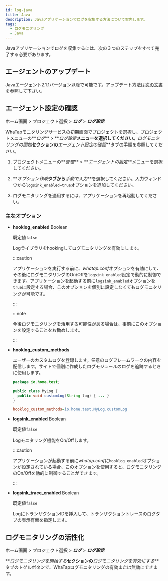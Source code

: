 ```yaml
---
id: log-java
title: Java
description: Javaアプリケーションでログを収集する方法について案内します。
tags:
  - ログモニタリング
  - Java
---
```


Javaアプリケーションでログを収集するには、次の３つのステップをすべて完了する必要があります。

## エージェントのアップデート

Javaエージェント2.1.1バージョン以降で可能です。アップデート方法は[次の文書](../java/update-agent)を参照して下さい。

## エージェント設定の確認

ホーム画面 > プロジェクト選択 > **_ログ_** > **_ログ設定_**

WhaTapモニタリングサービスの初期画面でプロジェクトを選択し、プロジェクトメニューの**_ログ_** > **_ログ設定_**メニューを選択してください。**_ログモニタリングの開始_**セクションの**_エージェント設定の確認_**タブの手順を参照してください。

1. プロジェクトメニューの**_管理_** > **_エージェントの設定_**メニューを選択してください。

2. **_オプション作成_**タブから**_手動で入力_**を選択してください。入力ウィンドウから`logsink_enabled=true`オプションを追加してください。 

   <ImgLang img='log-agent-conf.png' desc='ログエージェント設定'/>

3. ログモニタリングを適用するには、アプリケーションを再起動してください。

### 主なオプション

- **hooklog_enabled** <span class='type'>Boolean</span>

  既定値`false`

  Logライブラリをhookingしてログモニタリングを有効にします。  

  :::caution

  アプリケーションを実行する前に、*whatap.conf*オプションを有効にして、その後にログモニタリングのOn/Offを`logsink_enabled`設定で動的に制御できます。アプリケーションを起動する前に`logsink_enabled`オプションを`true`に設定する場合、このオプションを個別に設定しなくてもログモニタリングが可能です。

  :::

  :::note

  今後ログモニタリングを活用する可能性がある場合は、事前にこのオプションを設定することをお勧めします。

  :::

- **hooklog_custom_methods**

  ユーザーのカスタムログを登録します。任意のログフレームワークの内容を配信します。サイトで個別に作成したログモジュールのログを追跡するときに使用します。

  ```java title='Java'
  package io.home.test;

  public class MyLog {  
    public void customLog(String log) { ... }
  }
  ```

  ```ini title='whatap.conf'
  hooklog_custom_methods=io.home.test.MyLog.customLog
  ```

- **logsink_enabled** <span class='type'>Boolean</span>

  既定値`false`

  Logモニタリング機能をOn/Offします。

  :::caution

  アプリケーションが起動する前に*whatap.conf*に`hooklog_enabled`オプションが設定されている場合、このオプションを使用すると、ログモニタリングのOn/Offを動的に制御することができます。

  :::

- **logsink_trace_enabled** <span class='type'>Boolean</span>

  既定値`false`

  LogにトランザクションIDを挿入して、トランザクショントレースのログタブの表示有無を指定します。  

## ログモニタリングの活性化

ホーム画面 > プロジェクト選択 > **_ログ_** > **_ログ設定_**

**_ログモニタリングを開始する_**セクションの**_ログモニタリングを有効にする_**タブのトグルボタンで、WhaTapログモニタリングの有効または無効にできます。


<Logjavastart />


<Logactivenote />
